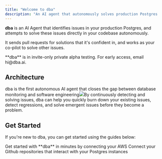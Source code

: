 ```yaml
---
title: "Welcome to dba"
description: "An AI agent that autonomously solves production Postgres issues"
---
```


**dba** is an AI Agent that identifies issues in your production Postgres, and
attempts to solve these issues directly in your codebase autonomously.

It sends pull requests for solutions that it's confident in, and works as your co-pilot to solve other issues.

<Info>
  **dba** is in invite-only private alpha testing. For early access, email
  hi@dba.ai.
</Info>

## Architecture

dba is the first autonomous AI agent that closes the gap between database monitoring and software engineering![](/dba-overview.png)By continuously detecting and solving issues, dba can help you quickly burn down your existing issues, detect regressions, and solve emergent issues before they become a problem.

## Get Started

If you're new to dba, you can get started using the guides below:

<CardGroup cols={2}>
  <Card title="AWS" icon="aws" href="integrations/aws">
    Get started with **dba** in minutes by connecting your AWS
  </Card>

  <Card title="Github" icon="github" href="integrations/github">
    Connect your Github repositories that interact with your Postgres instances
  </Card>
</CardGroup>